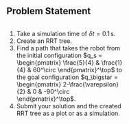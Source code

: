 ## Problem Statement

:::: {.columns}

::: {.column width="57%"}
1. Take a simulation time of $\delta t = 0.1\,$s.
2. Create an RRT tree.
3. Find a path that takes the robot from the initial configuration $q_s =
\begin{pmatrix} \frac{5}{4} & \frac{1}{4} & 60^\circ \end{pmatrix}^\top$ to the
goal configuration $q_\bigstar = \begin{pmatrix} 2-\frac{\varepsilon}{2} & 0 &
-90^\circ \end{pmatrix}^\top$.
4. Submit your solution and the created RRT tree as a plot or as a simulation.
:::

::: {.column width="43%"}
<img data-src="contents/assets/map_and_vehicle.png" width="100%"/>
:::

::::
